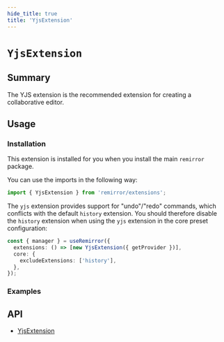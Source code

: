 ```yaml
---
hide_title: true
title: 'YjsExtension'
---
```



# `YjsExtension`

## Summary

The YJS extension is the recommended extension for creating a collaborative editor.

## Usage

### Installation

This extension is installed for you when you install the main `remirror` package.

You can use the imports in the following way:

```ts
import { YjsExtension } from 'remirror/extensions';
```

The `yjs` extension provides support for "undo"/"redo" commands, which conflicts with the default `history` extension. You should therefore disable the `history` extension when using the `yjs` extension in the core preset configuration:

```ts
const { manager } = useRemirror({
  extensions: () => [new YjsExtension({ getProvider })],
  core: {
    excludeExtensions: ['history'],
  },
});
```

### Examples

<Basic />

## API

- [YjsExtension](../api/extension-yjs)
